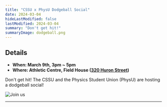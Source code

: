 ```yaml
---
title: "CSSU x PhysU Dodgeball Social"
date: 2024-03-04
hideLastModified: false
lastModified: 2024-03-04
summary: "Don't get hit!"
summaryImage: dodgeball.png
---
```


## Details

- **When: March 9th, 3pm ~ 5pm**
- **Where: Athletic Centre, Field House ([320 Huron Street](https://www.google.com/maps/place/Athletic+Centre/@43.6629057,-79.4019402,279m/data=!3m1!1e3!4m6!3m5!1s0x882b34bef8a76637:0x943db09cba311486!8m2!3d43.6629731!4d-79.4002449!16s%2Fg%2F11b6ljkz8t?entry=ttu))**

Don't get hit! The CSSU and the Physics Student Union (PhysU) are hosting a dodgeball social!

![Join us](dodgeball.png)

---
